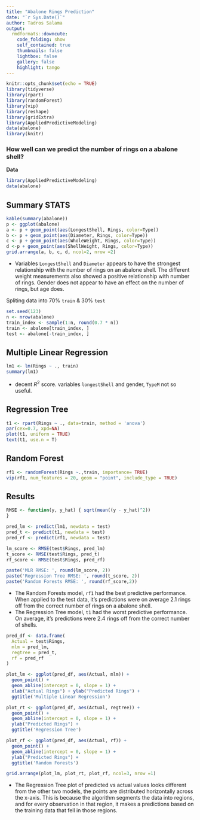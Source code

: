 ```yaml
---
title: "Abalone Rings Prediction"
date: "`r Sys.Date()`"
author: Tadros Salama
output:
  rmdformats::downcute:
    code_folding: show
    self_contained: true
    thumbnails: false
    lightbox: false
    gallery: false
    highlight: tango
---
```


```r
knitr::opts_chunk$set(echo = TRUE)
library(tidyverse)
library(rpart)
library(randomForest)
library(vip)
library(reshape)
library(gridExtra)
library(AppliedPredictiveModeling)
data(abalone)
library(knitr)
```

### How well can we predict the number of rings on a abalone shell?

**Data**
```r
library(AppliedPredictiveModeling)
data(abalone)
```


## Summary STATS
```r
kable(summary(abalone))
p <- ggplot(abalone)
a <- p + geom_point(aes(LongestShell, Rings, color=Type))
b <- p + geom_point(aes(Diameter, Rings, color=Type))
c <- p + geom_point(aes(WholeWeight, Rings, color=Type))
d <-p + geom_point(aes(ShellWeight, Rings, color=Type))
grid.arrange(a, b, c, d, ncol=2, nrow =2)
```

* Variables `LongestShell` and `Diameter` appears to have the strongest
relationship with the number of rings on an abalone shell. The different
weight measurements also showed a positive relationship with number of rings.
Gender does not appear to have an effect on the number of rings, but age does.

Spliting data into 70% `train` & 30% `test`

```r
set.seed(123)
n <- nrow(abalone)
train_index <- sample(1:n, round(0.7 * n))
train <- abalone[train_index, ]
test <- abalone[-train_index, ]
```

## Multiple Linear Regression
```r
lm1 <- lm(Rings ~ ., train)
summary(lm1)
```

* decent $R^2$ score. variables `longestShell` and gender, `TypeM` not so
useful.

## Regression Tree

```r
t1 <- rpart(Rings ~ ., data=train, method = 'anova')
par(cex=0.7, xpd=NA)
plot(t1, uniform = TRUE)
text(t1, use.n = T)
```

## Random Forest

```r
rf1 <- randomForest(Rings ~.,train, importance= TRUE)
vip(rf1, num_features = 20, geom = "point", include_type = TRUE)
```


## Results
```r

RMSE <- function(y, y_hat) { sqrt(mean((y - y_hat)^2))
}
```

```r
pred_lm <- predict(lm1, newdata = test)
pred_t <- predict(t1, newdata = test)
pred_rf <- predict(rf1, newdata = test)

lm_score <- RMSE(test$Rings, pred_lm)
t_score <- RMSE(test$Rings, pred_t)
rf_score <- RMSE(test$Rings, pred_rf)
```
```r
paste('MLR RMSE: ', round(lm_score, 2))
paste('Regression Tree RMSE: ', round(t_score, 2))
paste('Random Forests RMSE: ', round(rf_score,2))
```

 * The Random Forests model, `rf1` had the best predictive performance. When
applied to the test data, it's predictions were on average 2.1 rings off from
the correct number of rings on a abalone shell.
 * The Regression Tree model, `t1` had the worst predictive performance. On
 average, it's predictions were 2.4 rings off from the correct number of shells.


```r
pred_df <- data.frame(
  Actual = test$Rings,
  mlm = pred_lm,
  regtree = pred_t,
  rf = pred_rf
)

plot_lm <- ggplot(pred_df, aes(Actual, mlm)) +
  geom_point() +
  geom_abline(intercept = 0, slope = 1) +
  xlab("Actual Rings") + ylab("Predicted Rings") +
  ggtitle('Multiple Linear Regression')

plot_rt <- ggplot(pred_df, aes(Actual, regtree)) +
  geom_point() +
  geom_abline(intercept = 0, slope = 1) +
  ylab("Predicted Rings") +
  ggtitle('Regression Tree')

plot_rf <- ggplot(pred_df, aes(Actual, rf)) +
  geom_point() +
  geom_abline(intercept = 0, slope = 1) +
  ylab("Predicted Rings") +
  ggtitle('Random Forests')

grid.arrange(plot_lm, plot_rt, plot_rf, ncol=3, nrow =1)
```

* The Regression Tree plot of predicted vs actual values looks different
from the other two models, the points are distributed horizontally across the
x-axis. This is because the algorithm segments the data into regions, and for
every observation in that region, it makes a predictions based on the training
data that fell in those regions.


 





